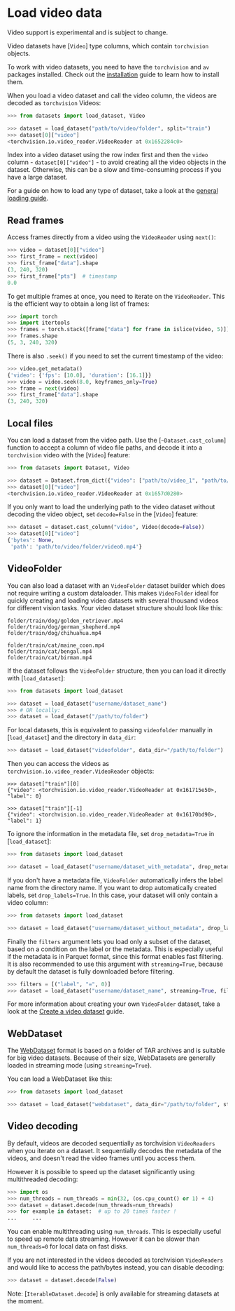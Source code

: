 # Load video data

<Tip warning={true}>

Video support is experimental and is subject to change.

</Tip>

Video datasets have [`Video`] type columns, which contain `torchvision` objects. 

<Tip>

To work with video datasets, you need to have the `torchvision` and `av` packages installed. Check out the [installation](https://github.com/pytorch/vision#installation) guide to learn how to install them.

</Tip>

When you load a video dataset and call the video column, the videos are decoded as `torchvision` Videos:

```py
>>> from datasets import load_dataset, Video

>>> dataset = load_dataset("path/to/video/folder", split="train")
>>> dataset[0]["video"]
<torchvision.io.video_reader.VideoReader at 0x1652284c0>
```

<Tip warning={true}>

Index into a video dataset using the row index first and then the `video` column - `dataset[0]["video"]` - to avoid creating all the video objects in the dataset. Otherwise, this can be a slow and time-consuming process if you have a large dataset.

</Tip>

For a guide on how to load any type of dataset, take a look at the <a class="underline decoration-sky-400 decoration-2 font-semibold" href="./loading">general loading guide</a>.

## Read frames

Access frames directly from a video using the `VideoReader` using `next()`:

```python
>>> video = dataset[0]["video"]
>>> first_frame = next(video)
>>> first_frame["data"].shape
(3, 240, 320)
>>> first_frame["pts"]  # timestamp
0.0
```

To get multiple frames at once, you need to iterate on the `VideoReader`. This is the efficient way to obtain a long list of frames:

```python
>>> import torch
>>> import itertools
>>> frames = torch.stack([frame["data"] for frame in islice(video, 5)])
>>> frames.shape
(5, 3, 240, 320)
```

There is also `.seek()` if you need to set the current timestamp of the video:

```python
>>> video.get_metadata()
{'video': {'fps': [10.0], 'duration': [16.1]}}
>>> video = video.seek(8.0, keyframes_only=True)
>>> frame = next(video)
>>> first_frame["data"].shape
(3, 240, 320)
```

## Local files

You can load a dataset from the video path. Use the [`~Dataset.cast_column`] function to accept a column of video file paths, and decode it into a `torchvision` video with the [`Video`] feature:
```py
>>> from datasets import Dataset, Video

>>> dataset = Dataset.from_dict({"video": ["path/to/video_1", "path/to/video_2", ..., "path/to/video_n"]}).cast_column("video", Video())
>>> dataset[0]["video"]
<torchvision.io.video_reader.VideoReader at 0x1657d0280>
```

If you only want to load the underlying path to the video dataset without decoding the video object, set `decode=False` in the [`Video`] feature:

```py
>>> dataset = dataset.cast_column("video", Video(decode=False))
>>> dataset[0]["video"]
{'bytes': None,
 'path': 'path/to/video/folder/video0.mp4'}
```

## VideoFolder

You can also load a dataset with an `VideoFolder` dataset builder which does not require writing a custom dataloader. This makes `VideoFolder` ideal for quickly creating and loading video datasets with several thousand videos for different vision tasks. Your video dataset structure should look like this:

```
folder/train/dog/golden_retriever.mp4
folder/train/dog/german_shepherd.mp4
folder/train/dog/chihuahua.mp4

folder/train/cat/maine_coon.mp4
folder/train/cat/bengal.mp4
folder/train/cat/birman.mp4
```

If the dataset follows the `VideoFolder` structure, then you can load it directly with [`load_dataset`]:

```py
>>> from datasets import load_dataset

>>> dataset = load_dataset("username/dataset_name")
>>> # OR locally:
>>> dataset = load_dataset("/path/to/folder")
```

For local datasets, this is equivalent to passing `videofolder` manually in [`load_dataset`] and the directory in `data_dir`:

```py
>>> dataset = load_dataset("videofolder", data_dir="/path/to/folder")
```

Then you can access the videos as `torchvision.io.video_reader.VideoReader` objects:

```
>>> dataset["train"][0]
{"video": <torchvision.io.video_reader.VideoReader at 0x161715e50>, "label": 0}

>>> dataset["train"][-1]
{"video": <torchvision.io.video_reader.VideoReader at 0x16170bd90>, "label": 1}
```

To ignore the information in the metadata file, set `drop_metadata=True` in [`load_dataset`]:

```py
>>> from datasets import load_dataset

>>> dataset = load_dataset("username/dataset_with_metadata", drop_metadata=True)
```

If you don't have a metadata file, `VideoFolder` automatically infers the label name from the directory name.
If you want to drop automatically created labels, set `drop_labels=True`.
In this case, your dataset will only contain a video column:

```py
>>> from datasets import load_dataset

>>> dataset = load_dataset("username/dataset_without_metadata", drop_labels=True)
```

Finally the `filters` argument lets you load only a subset of the dataset, based on a condition on the label or the metadata. This is especially useful if the metadata is in Parquet format, since this format enables fast filtering. It is also recommended to use this argument with `streaming=True`, because by default the dataset is fully downloaded before filtering.

```python
>>> filters = [("label", "=", 0)]
>>> dataset = load_dataset("username/dataset_name", streaming=True, filters=filters)
```

<Tip>

For more information about creating your own `VideoFolder` dataset, take a look at the [Create a video dataset](./video_dataset) guide.

</Tip>

## WebDataset

The [WebDataset](https://github.com/webdataset/webdataset) format is based on a folder of TAR archives and is suitable for big video datasets.
Because of their size, WebDatasets are generally loaded in streaming mode (using `streaming=True`).

You can load a WebDataset like this:

```python
>>> from datasets import load_dataset

>>> dataset = load_dataset("webdataset", data_dir="/path/to/folder", streaming=True)
```

## Video decoding

By default, videos are decoded sequentially as torchvision `VideoReaders` when you iterate on a dataset.
It sequentially decodes the metadata of the videos, and doesn't read the video frames until you access them.

However it is possible to speed up the dataset significantly using multithreaded decoding:

```python
>>> import os
>>> num_threads = num_threads = min(32, (os.cpu_count() or 1) + 4)
>>> dataset = dataset.decode(num_threads=num_threads)
>>> for example in dataset:  # up to 20 times faster !
...     ...
```

You can enable multithreading using `num_threads`. This is especially useful to speed up remote data streaming.
However it can be slower than `num_threads=0` for local data on fast disks.

If you are not interested in the videos decoded as torchvision `VideoReaders` and would like to access the path/bytes instead, you can disable decoding:

```python
>>> dataset = dataset.decode(False)
```

Note: [`IterableDataset.decode`] is only available for streaming datasets at the moment.
